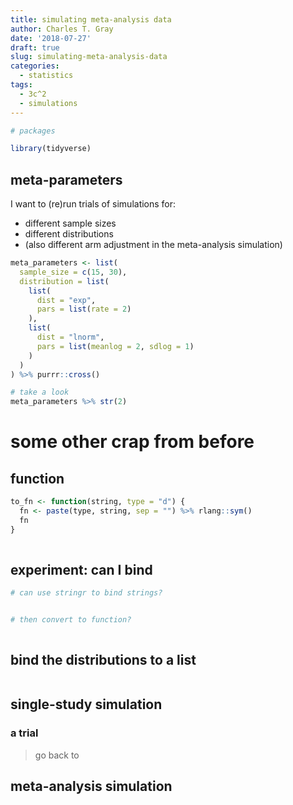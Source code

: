 ```yaml
---
title: simulating meta-analysis data
author: Charles T. Gray
date: '2018-07-27'
draft: true
slug: simulating-meta-analysis-data
categories:
  - statistics
tags:
  - 3c^2
  - simulations
---
```



```r
# packages

library(tidyverse)

```


## meta-parameters

I want to (re)run trials of simulations for:

- different sample sizes
- different distributions
- (also different arm adjustment in the meta-analysis simulation)

```r
meta_parameters <- list(
  sample_size = c(15, 30),
  distribution = list(
    list(
      dist = "exp",
      pars = list(rate = 2)
    ),
    list(
      dist = "lnorm",
      pars = list(meanlog = 2, sdlog = 1)
    )
  )
) %>% purrr::cross()

# take a look
meta_parameters %>% str(2)

```




# some other crap from before

## function

```r

to_fn <- function(string, type = "d") {
  fn <- paste(type, string, sep = "") %>% rlang::sym()
  fn
}
  


```


## experiment: can I bind 

```r
# can use stringr to bind strings?


# then convert to function?



```


## bind the distributions to a list

```r



```


## single-study simulation

### a trial

> go back to 


## meta-analysis simulation